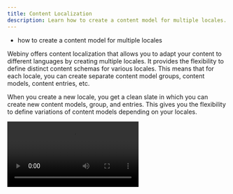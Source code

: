 ```yaml
---
title: Content Localization
description: Learn how to create a content model for multiple locales.
---
```



<Alert type="success" title="WHAT YOU'LL LEARN">

- how to create a content model for multiple locales

</Alert>

Webiny offers content localization that allows you to adapt your content to different languages by creating multiple locales.
It provides the flexibility to define distinct content schemas for various locales. This means that for each locale, you can create separate content model groups, content models, content entries, etc.

When you create a new locale, you get a clean slate in which you can create new content models, group, and entries. This gives you the flexibility to define variations of content models depending on your locales.

<Video src={contentLocalization} controls={true}/>

In this tutorial, we will learn how to create a content model for multiple locales.
We will do this in 4 steps:
- Step 1: Create and select a new locale.
- Step 2: Create a content model group in the new locale.
- Step 3: Clone a content model into the new locale.
- Step 4: Create a content entry in the new locale.


## Prerequisites

To follow this tutorial, you need the **Product** content model to clone it.
If you don't have the **Product** content model, please follow the [Create Content Model](/docs/{version}/user-guides/headless-cms/essentials/create-content-model) tutorial to create it.


## Step 1: Create and Select a New Locale

We will create a new locale for the **Italic** language.

1. From the **Side Menu**, Click **Settings** > **LANGUAGES** > **Locales**.
2. Click **+ NEW LOCALE**.

   ✔️ The **New locale** section opens.

3. In the **Code** dropdown, type **it**.
4. In the available options in the dropdown, click **it-IT**.
5. Click **SAVE LOCALE**.
6. Click on the **LOCALE** dropdown in the header section and select **it-IT** to switch to the Italian locale.


## Step 2: Create a Content Model Group in the New Locale
If you are not familiar with how to create a content model group, please follow the [Create Content Model Group](/docs/{version}/user-guides/headless-cms/essentials/create-content-model-group) tutorial.

1. Create a content model group with the following attributes in the **it-IT** locale:

    | Attribute   | Value                               |
    | :-------    | :----------------------             |
    | Name        | **Commercio Elettronico**           |
    | Group icon  | 🛒                                  |
    | Description | **Gruppo di modelli di e-commerce** |


## Step 3: Clone a Content Model into the New Locale

There are a couple of ways to create a content model in a locale. You can either [create a content model](/docs/{version}/user-guides/headless-cms/essentials/create-content-model) from scratch, or you can clone it from another locale. In this step, we will clone the **Product** content model from the **en-US** locale into the **it-IT** locale. We will update the clone content model's attributes with the following values:

| Attribute   | Values                                    |
| :-------    | :----------                               |
| Name        | **Prodotto**                              |
| Group       | **Commercio Elettronico**                 |
| Description | **Modello di contenuto del prodotto demo**|

1. Click on the **LOCALE** dropdown in the header section and select **en-US**.

2. From the **Side Menu**, Click **Headless CMS** > **Models**.

3. Hover on the **Product** content model.

4. Click the **CLONE CONTENT MODEL** icon.

    ✔️ The **Clone Content Model** screen opens.

5. In the **Content model locale** dropdown, click **it-IT**.

6. In the **Name** textbox, update the text to **Prodotto**.

7. In the **Content model group** dropdown, click **Commercio Elettronico**.

8. In the **Description** textbox, update the text to **Modello di contenuto del prodotto demo**.

9. Click **+ CLONE**.

10. Update the labels of the fields of the **Prodotto** content model with the following values:

    | Old Label    | New Label        |
    | :------------| :----------------|
    | Name         | **Nome**         |
    | Description  | **Descrizione**  |
    | Price        | **Prezzo**       |


## Step 4: Create a Content Entry in the New Locale

If you are not familiar with how to create a content entry, please follow the [Create Content Entry](/docs/{version}/user-guides/headless-cms/essentials/create-content-entry) tutorial.

1. Add a content entry in the **Prodotto** content model with the following attributes:

    | Attribute   | Values                                      |
    | :-------    | :----------                                 |
    | Nome        | **Allegra K Abito Shift Abito Shift Donna** |
    | Descrizione | **Girocollo increspato, manica del braccialetto, polsini elastici, chiusura a bottone posteriore, foro della serratura posteriore, completamente foderato, mini abito**                                                     |
    | Prezzo      | **55**                                      |
